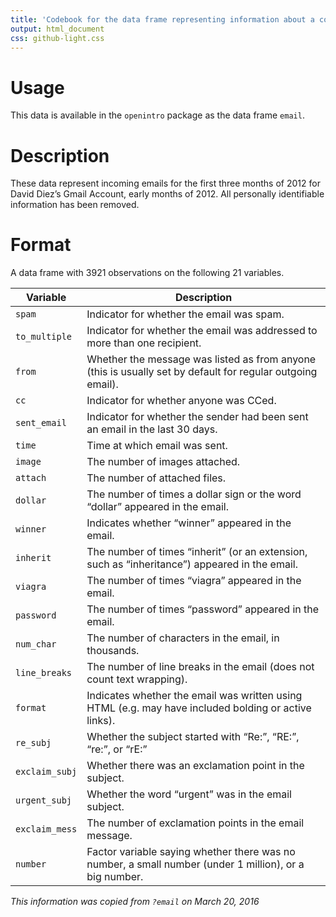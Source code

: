 ```yaml
---
title: 'Codebook for the data frame representing information about a collection of emails'
output: html_document
css: github-light.css
---
```


# Usage

This data is available in the `openintro` package as the data frame `email`. 

# Description

These data represent incoming emails for the first three months of 2012 for David Diez's Gmail Account, 
early months of 2012. All personally identifiable information has been removed.

# Format
A data frame with 3921 observations on the following 21 variables.


Variable         |                       Description
---------------- | ---------------------------------------------------------
`spam` | Indicator for whether the email was spam.
`to_multiple` | Indicator for whether the email was addressed to more than one recipient.
`from` | Whether the message was listed as from anyone (this is usually set by default for regular outgoing email).
`cc` | Indicator for whether anyone was CCed.
`sent_email` | Indicator for whether the sender had been sent an email in the last 30 days.
`time` | Time at which email was sent.
`image` | The number of images attached.
`attach` | The number of attached files.
`dollar`| The number of times a dollar sign or the word “dollar” appeared in the email.
`winner` | Indicates whether “winner” appeared in the email.
`inherit` | The number of times “inherit” (or an extension, such as “inheritance”) appeared in the email.
`viagra` | The number of times “viagra” appeared in the email.
`password` | The number of times “password” appeared in the email.
`num_char` | The number of characters in the email, in thousands.
`line_breaks` | The number of line breaks in the email (does not count text wrapping).
`format` | Indicates whether the email was written using HTML (e.g. may have included bolding or active links).
`re_subj` | Whether the subject started with “Re:”, “RE:”, “re:”, or “rE:”
`exclaim_subj` | Whether there was an exclamation point in the subject.
`urgent_subj` | Whether the word “urgent” was in the email subject.
`exclaim_mess` | The number of exclamation points in the email message.
`number` | Factor variable saying whether there was no number, a small number (under 1 million), or a big number.


_This information was copied from `?email` on March 20, 2016_